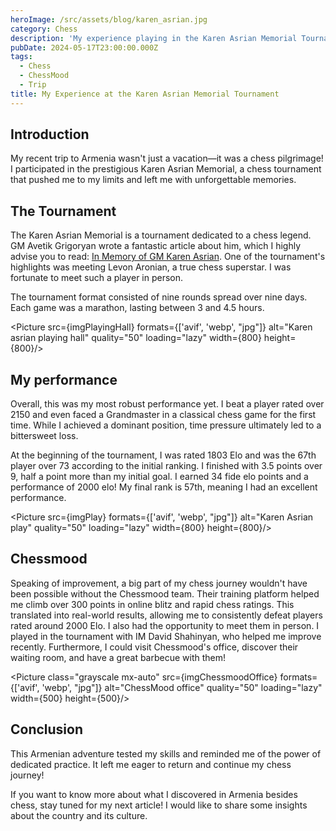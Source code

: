 ```yaml
---
heroImage: /src/assets/blog/karen_asrian.jpg
category: Chess
description: 'My experience playing in the Karen Asrian Memorial Tournament in Armenia.'
pubDate: 2024-05-17T23:00:00.000Z
tags:
  - Chess
  - ChessMood
  - Trip
title: My Experience at the Karen Asrian Memorial Tournament
---
```



## Introduction

My recent trip to Armenia wasn't just a vacation—it was a chess pilgrimage! 
I participated in the prestigious Karen Asrian Memorial, a chess tournament that pushed me to my limits and left me with unforgettable memories.

## The Tournament

The Karen Asrian Memorial is a tournament dedicated to a chess legend. 
GM Avetik Grigoryan wrote a fantastic article about him, which I highly advise you to read: 
<a 	rel='noopener noreferrer' aria-labal="In Memory of GM Karen Asrian" href="https://chessmood.com/blog/karen-asrian">In Memory of GM Karen Asrian</a>.
One of the tournament's highlights was meeting Levon Aronian, a true chess superstar. I was fortunate to meet such a player in person.

The tournament format consisted of nine rounds spread over nine days. Each game was a marathon, lasting between 3 and 4.5 hours.

<Picture src={imgPlayingHall} formats={['avif', 'webp', "jpg"]}
        alt="Karen asrian playing hall" quality="50" loading="lazy" 
        width={800} height={800}/>


## My performance

Overall, this was my most robust performance yet. 
I beat a player rated over 2150 and even faced a Grandmaster in a classical chess game for the first time.
While I achieved a dominant position, time pressure ultimately led to a bittersweet loss. 

At the beginning of the tournament, I was rated 1803 Elo and was the 67th player over 73 according to the initial ranking. 
I finished with 3.5 points over 9, half a point more than my initial goal. I earned 34 fide elo points and a performance of 2000 elo! 
My final rank is 57th, meaning I had an excellent performance.

<Picture src={imgPlay} formats={['avif', 'webp', "jpg"]}
    alt="Karen Asrian play" quality="50" loading="lazy" width={800}
	height={800}/>


## Chessmood

Speaking of improvement, a big part of my chess journey wouldn't have been possible without the Chessmood team. Their training platform helped me climb over 300 points in online blitz and rapid chess ratings. 
This translated into real-world results, allowing me to consistently defeat players rated around 2000 Elo.
I also had the opportunity to meet them in person. I played in the tournament with IM David Shahinyan, who helped me improve recently. 
Furthermore, I could visit Chessmood's office, discover their waiting room, and have a great barbecue with them! 

<Picture class="grayscale mx-auto"  src={imgChessmoodOffice} formats={['avif', 'webp', "jpg"]} 
        alt="ChessMood office"  quality="50" loading="lazy" width={500}
		height={500}/>

## Conclusion

This Armenian adventure tested my skills and reminded me of the power of dedicated practice. 
It left me eager to return and continue my chess journey!

If you want to know more about what I discovered in Armenia besides chess, stay tuned for my next article! I would like to share some insights about the country and its culture.
